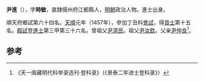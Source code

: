'''尹進'''（{{bd|1426年||？}}），字'''時敏'''，直隸揚州府江都縣人，[[明朝|明朝]]政治人物。進士出身。

順天府鄉試第六十四名。[[天顺_(明朝)|天順]]元年（1457年），參加丁丑科[[會試|會試]]，得[[貢士|貢士]]第十五名。[[殿試|殿試]]登[[進士|進士]]第三甲第三十六名。曾祖父[[尹濟民|尹濟民]]。祖父[[尹汝欽|尹汝欽]]。父亲[[尹仲良|尹仲良]]<ref>《天一阁藏明代科举录选刊·登科录》（《景泰二年进士登科录》）</ref>。

==参考==
{{reflist}}
{{明朝人物小作品}}
{{天順元年丁丑科殿試金榜}}